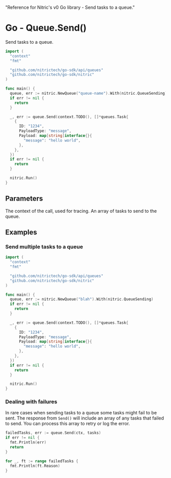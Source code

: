   "Reference for Nitric's v0 Go library - Send tasks to a queue."

# Go - Queue.Send()

Send tasks to a queue.

```go
import (
  "context"
  "fmt"

  "github.com/nitrictech/go-sdk/api/queues"
  "github.com/nitrictech/go-sdk/nitric"
)

func main() {
  queue, err := nitric.NewQueue("queue-name").With(nitric.QueueSending)
  if err != nil {
    return
  }

  _, err := queue.Send(context.TODO(), []*queues.Task{
    {
      ID: "1234",
      PayloadType: "message",
      Payload: map[string]interface{}{
        "message": "hello world",
      },
    },
  })
  if err != nil {
    return
  }

  nitric.Run()
}
```

## Parameters

<Properties>
  <Property name="ctx" required type="context">
    The context of the call, used for tracing.
  </Property>
  <Property name="tasks" required type="[]*Task">
    An array of tasks to send to the queue.
  </Property>
</Properties>

## Examples

### Send multiple tasks to a queue

```go
import (
  "context"
  "fmt"

  "github.com/nitrictech/go-sdk/api/queues"
  "github.com/nitrictech/go-sdk/nitric"
)

func main() {
  queue, err := nitric.NewQueue("blah").With(nitric.QueueSending)
  if err != nil {
    return
  }

  _, err := queue.Send(context.TODO(), []*queues.Task{
    {
      ID: "1234",
      PayloadType: "message",
      Payload: map[string]interface{}{
        "message": "hello world",
      },
    },
  })
  if err != nil {
    return
  }

  nitric.Run()
}
```

### Dealing with failures

In rare cases when sending tasks to a queue some tasks might fail to be sent. The response from `Send()` will include an array of any tasks that failed to send. You can process this array to retry or log the error.

```go
failedTasks, err := queue.Send(ctx, tasks)
if err != nil {
  fmt.Println(err)
  return
}

for _, ft := range failedTasks {
  fmt.Println(ft.Reason)
}
```
